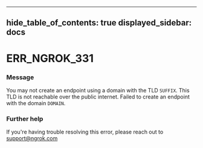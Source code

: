 

---
hide_table_of_contents: true
displayed_sidebar: docs
---


# ERR_NGROK_331

### Message
You may not create an endpoint using a domain with the TLD `SUFFIX`. This TLD is not reachable over the public internet. Failed to create an endpoint with the domain `DOMAIN`.

<ErrorDetails />



### Further help
If you're having trouble resolving this error, please reach out to [support@ngrok.com](mailto:support@ngrok.com?subject=Help%20with%20ERR_NGROK_331)

